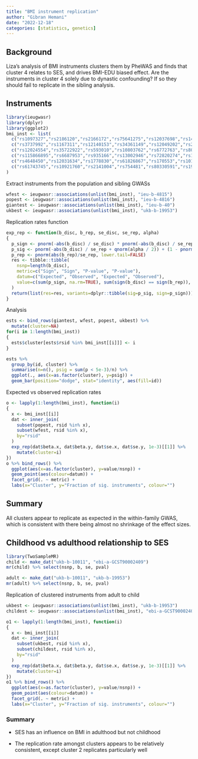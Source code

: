 ```yaml
---
title: "BMI instrument replication"
author: "Gibran Hemani"
date: "2022-12-18"
categories: [statistics, genetics]
---
```


## Background

Liza's analysis of BMI instruments clusters them by PheWAS and finds that cluster 4 relates to SES, and drives BMI-EDU biased effect. Are the instruments in cluster 4 solely due to dynastic confounding? If so they should fail to replicate in the sibling analysis.

## Instruments

```r
library(ieugwasr)
library(dplyr)
library(ggplot2)
bmi_inst <- list(
  c("rs1097327","rs2186120","rs2166172","rs75641275","rs12037698","rs1446585","rs16846140","rs13062093","rs2051559","rs6861649","rs2281819","rs12662900","rs9388681","rs17132130","rs215634","rs79682948","rs2192649","rs13294945","rs7357754","rs4749937","rs1465900","rs1799992","rs55938344","rs7987928","rs7331420","rs9522279","rs55689274","rs4777541","rs7189149","rs11079849","rs113230003","rs150998792"),
  c("rs3737992","rs1167311","rs12140153","rs34361149","rs12049202","rs2181375","rs17024393","rs61813324","rs815163","rs2678204","rs17014332","rs563738408","rs6751993","rs4671328","rs6545714","rs4482463","rs815715","rs6769617","rs1225004","rs355777","rs6776471","rs869400","rs4261944","rs1296328","rs6867471","rs2307111","rs28404639","rs7442885","rs55838622","rs13174863","rs146696797","rs9368828","rs34045288","rs72892910","rs2482398","rs2253310","rs765874","rs9688977","rs6950388","rs4722398","rs1470749","rs147678035","rs39330","rs1805123","rs6601527","rs791405","rs12679106","rs201519328","rs9297524","rs17770336","rs2440589","rs3931548","rs3861879","rs2356376","rs17399739","rs6265","rs491711","rs7942037","rs10898330","rs12364470","rs55726687","rs1458156","rs7138383","rs147730268","rs9507895","rs10507483","rs11148421","rs1949204","rs1441264","rs7990098","rs8015400","rs7141420","rs1286138","rs6575340","rs12881629","rs3803286","rs7183417","rs4776970","rs2870111","rs2046002","rs56803094","rs12926311","rs879620","rs7193783","rs4402589","rs11642015","rs117342986","rs11150461","rs4790841","rs56161855","rs11150745","rs9319615","rs57636386","rs111640872","rs3810291","rs6050446","rs67844506","rs6001870"),
  c("rs12024554","rs35722922","rs593010","rs10803762","rs6772763","rs80082351","rs1471740","rs2606228","rs13107325","rs13176429","rs1919243","rs286818","rs3844598","rs7755574","rs3843540","rs17716502","rs1411432","rs2267958","rs2450447","rs11826177","rs7124681","rs317687","rs3897102","rs9506311","rs35193668","rs3759584","rs862320","rs7774","rs8078135","rs11653258","rs56212061","rs11084554","rs2153740","rs8134638","rs2837398"),
  c("rs115866895","rs6687953","rs935166","rs13002946","rs72820274","rs12619626","rs13427822","rs72967047","rs9843653","rs1454687","rs34811474","rs17085463","rs1383723","rs35853157","rs1503526","rs1477290","rs9463511","rs9277992","rs236660","rs2045293","rs10954772","rs77883185","rs35529153","rs11782074","rs2398861","rs7030732","rs61845249","rs4595495","rs61903695","rs1048932","rs2292238","rs116394958","rs2933223","rs217672","rs2333012","rs11855853","rs62037365","rs34966008","rs1788808","rs784257","rs11666480"),
  c("rs4648450","rs12031634","rs1778830","rs61826867","rs170553","rs10185199","rs6545144","rs3806572","rs2861685","rs7557796","rs72844755","rs115584509","rs35882248","rs34373881","rs4377469","rs75557510","rs2035936","rs66679256","rs73213484","rs6831020","rs11099020","rs750090","rs6536575","rs7701777","rs9291822","rs10059453","rs2118793","rs4921301","rs4467770","rs7453694","rs9342196","rs9489620","rs13210756","rs3807652","rs7810870","rs7461253","rs2616192","rs12681792","rs55781253","rs13289199","rs2254331","rs1327808","rs6597653","rs2439823","rs6591","rs75936055","rs34292685","rs7940866","rs329651","rs12422552","rs4761401","rs1901241","rs11613680","rs9579775","rs7995015","rs9527895","rs9522183","rs145946602","rs8027969","rs117632017","rs113182412","rs756717","rs11656076","rs2332306","rs7237783","rs1942826","rs45486197","rs76040172","rs28489620"),
  c("rs61743745","rs10921760","rs2141004","rs754481","rs80330591","rs199750218","rs12479357","rs4485556","rs2569993","rs9847186","rs13076052","rs762705","rs550669262","rs10865612","rs6780459","rs73169730","rs10938397","rs35851183","rs190301182","rs1428120","rs245775","rs1775255","rs2749929","rs6973656","rs12537134","rs1425717","rs11012732","rs12260817","rs112921972","rs61871615","rs10749233","rs845084","rs67609008","rs2035806","rs12575252","rs555754158","rs2234458","rs704061","rs13353100","rs7498044","rs2342892","rs55931203","rs60764613","rs2155869","rs1389067","rs2247593","rs273505","rs10404726","rs112693590")
)
```

Extract instruments from the population and sibling GWASs

```r
wfest <- ieugwasr::associations(unlist(bmi_inst), "ieu-b-4815")
popest <- ieugwasr::associations(unlist(bmi_inst), "ieu-b-4816")
giantest <- ieugwasr::associations(unlist(bmi_inst), "ieu-b-40")
ukbest <- ieugwasr::associations(unlist(bmi_inst), "ukb-b-19953")
```

Replication rates function

```r
exp_rep <- function(b_disc, b_rep, se_disc, se_rep, alpha)
{
  p_sign <- pnorm(-abs(b_disc) / se_disc) * pnorm(-abs(b_disc) / se_rep) + ((1 - pnorm(-abs(b_disc) / se_disc)) * (1 - pnorm(-abs(b_disc) / se_rep)))
  p_sig <- pnorm(-abs(b_disc) / se_rep + qnorm(alpha / 2)) + (1 - pnorm(-abs(b_disc) / se_rep - qnorm(alpha / 2)))
  p_rep <- pnorm(abs(b_rep)/se_rep, lower.tail=FALSE)
  res <- tibble::tibble(
    nsnp=length(b_disc),
    metric=c("Sign", "Sign", "P-value", "P-value"),
    datum=c("Expected", "Observed", "Expected", "Observed"),
    value=c(sum(p_sign, na.rm=TRUE), sum(sign(b_disc) == sign(b_rep)), sum(p_sig, na.rm=TRUE), sum(p_rep < alpha, na.rm=TRUE))
  )
  return(list(res=res, variants=dplyr::tibble(sig=p_sig, sign=p_sign)))
}
```

Analysis

```r
ests <- bind_rows(giantest, wfest, popest, ukbest) %>%
  mutate(cluster=NA)
for(i in 1:length(bmi_inst))
{
  ests$cluster[ests$rsid %in% bmi_inst[[i]]] <- i
}

ests %>%
  group_by(id, cluster) %>%
  summarise(n=n(), psig = sum(p < 5e-3)/n) %>%
  ggplot(., aes(x=as.factor(cluster), y=psig)) +
  geom_bar(position="dodge", stat="identity", aes(fill=id))
```

Expected vs observed replication rates

```r
o <- lapply(1:length(bmi_inst), function(i)
{
  x <- bmi_inst[[i]]
  dat <- inner_join(
    subset(popest, rsid %in% x),
    subset(wfest, rsid %in% x),
    by="rsid"
  )
  exp_rep(dat$beta.x, dat$beta.y, dat$se.x, dat$se.y, 1e-3)[[1]] %>%
    mutate(cluster=i)
})
o %>% bind_rows() %>%
  ggplot(aes(x=as.factor(cluster), y=value/nsnp)) +
  geom_point(aes(colour=datum)) +
  facet_grid(. ~ metric) +
  labs(x="Cluster", y="Fraction of sig. instruments", colour="")
```

## Summary

All clusters appear to replicate as expected in the within-family GWAS, which is consistent with there being almost no shrinkage of the effect sizes.

## Childhood vs adulthood relationship to SES

```r
library(TwoSampleMR)
child <- make_dat("ukb-b-10011", "ebi-a-GCST90002409")
mr(child) %>% select(nsnp, b, se, pval)

```

```r
adult <- make_dat("ukb-b-10011", "ukb-b-19953")
mr(adult) %>% select(nsnp, b, se, pval)
```

Replication of clustered instruments from adult to child

```r
ukbest <- ieugwasr::associations(unlist(bmi_inst), "ukb-b-19953")
childest <- ieugwasr::associations(unlist(bmi_inst), "ebi-a-GCST90002409")
```

```r
o1 <- lapply(1:length(bmi_inst), function(i)
{
  x <- bmi_inst[[i]]
  dat <- inner_join(
    subset(ukbest, rsid %in% x),
    subset(childest, rsid %in% x),
    by="rsid"
  )
  exp_rep(dat$beta.x, dat$beta.y, dat$se.x, dat$se.y, 1e-3)[[1]] %>%
    mutate(cluster=i)
})
o1 %>% bind_rows() %>%
  ggplot(aes(x=as.factor(cluster), y=value/nsnp)) +
  geom_point(aes(colour=datum)) +
  facet_grid(. ~ metric) +
  labs(x="Cluster", y="Fraction of sig. instruments", colour="")

```

### Summary

-   SES has an influence on BMI in adulthood but not childhood

-   The replication rate amongst clusters appears to be relatively consistent, except cluster 2 replicates particularly well

